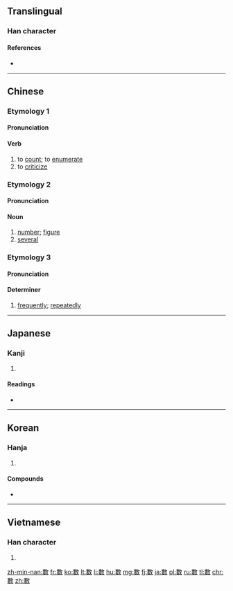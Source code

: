 ==Translingual==
{{ja-forms|[[数]]|[[数]]|數}}

===Han character===
{{Han char|rn=66|rad=攴|as=11|sn=15|four=58440|canj=LVOK|ids=⿰婁攵}}

====References====
* {{Han ref|kx=0475.040|dkj=13363|dj=0829.070|hdz=21474.010|uh=6578|ud=25976|bh=BCC6|bd=48326}}

----

==Chinese==
{{zh-forms|s=数}}

===Etymology 1===

====Pronunciation====
{{zh-pron
|m=shǔ
|c=sou2
|h=pfs=sṳ
|mn=sò͘
|mc=y
|oc=y
|ma=
|cat=v
}}

====Verb====
{{zh-verb}}

# to [[count]]; to [[enumerate]]
# to [[criticize]]

===Etymology 2===

====Pronunciation====
{{zh-pron
|m=shù
|c=sok3
|h=pfs=sṳ
|mn=sò͘
|mc=y
|oc=y
|ma=
|cat=n
}}

====Noun====
{{zh-noun|mw=個}}

# [[number]]; [[figure]]
# [[several]]

===Etymology 3===

====Pronunciation====
{{zh-pron
|m=shuò
|c=sou3
|h=pfs=sṳ
|mn=sò͘
|mc=y
|oc=y
|ma=
|cat=deter
}}

====Determiner====
{{zh-det}}

# [[frequently]]; [[repeatedly]]

----

==Japanese==

===Kanji===
{{ja-kanji|grade=|rs=攴11|style=ky|shin=数}}

# {{defn|lang=ja|sort=攴11}}

====Readings====
* {{ja-readings|on=[[すう]] (sū), [[しゅ]] (shu)|kun=[[かぞえる]] (kazoeru), [[かず]] (kazu)}}

----

==Korean==

===Hanja===
{{ko-hanja|hangeul=[[수]], [[삭]]|eumhun=|rv=su, sak|mr=su, sak|y=swu, sak}}

# {{defn|lang=ko|sort=攴11}}

====Compounds====
* {{l|ko|數板|tr=[[수판]], supan}}

----

==Vietnamese==

===Han character===
{{vi-hantu|[[số]], [[sộ]], [[sỗ]], [[sổ]], [[xọ]]|rs=攴11}}

# {{defn|lang=vi|sort=攴11}}

[[zh-min-nan:數]]
[[fr:數]]
[[ko:數]]
[[lt:數]]
[[li:數]]
[[hu:數]]
[[mg:數]]
[[fj:數]]
[[ja:數]]
[[pl:數]]
[[ru:數]]
[[tl:數]]
[[chr:數]]
[[zh:數]]